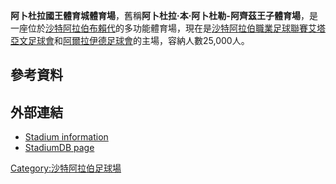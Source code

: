 {{not|阿卜杜拉国王体育城}}
{{Infobox venue
| stadium_name      = 阿卜杜拉國王體育城體育場
| nickname          = 
| image             = [[Image:King_Abdullah_Sport_City_Stadium_A.jpg|200px]]|
| fullname          = 阿卜杜拉國王體育城體育場
| location          = [[沙特阿拉伯|沙特阿拉伯]][[布賴代|布賴代]]
| coordinates       = {{coord|26.378889|N|43.947778|E|display=it}}
| broke_ground      = 
| built             = 
| opened            = 1983
| renovated         = 
| expanded          = 
| closed            = 
| demolished        = 
| owner             = General Presidency of Youth Welfare
| operator          = 
| surface           = [[草|自然草]]
| construction_cost = 
| architect         = 
| structural engineer = 
| services engineer = 
| general_contractor= 
| project_manager   = 
| main_contractors  = 
| former_names      = 
| tenants           = [[艾塔亞文足球會|艾塔亞文]]、[[阿爾拉伊德足球會|阿爾拉伊德]]
| seating_capacity  = 25,000<ref>http://www.worldofstadiums.com/asia/saudi-arabia/king-abdullah-sports-city-stadium-buraidah/</ref>
| dimensions        = 
}}
'''阿卜杜拉國王體育城體育場'''，舊稱'''阿卜杜拉·本·阿卜杜勒-阿齊茲王子體育場'''，是一座位於[[沙特阿拉伯|沙特阿拉伯]][[布賴代|布賴代]]的多功能體育場，現在是[[沙特阿拉伯職業足球聯賽|沙特阿拉伯職業足球聯賽]][[艾塔亞文足球會|艾塔亞文足球會]]和[[阿爾拉伊德足球會|阿爾拉伊德足球會]]的主場，容納人數25,000人。

==參考資料==
{{Reflist}}

==外部連結==
*[http://www.worldstadiums.com/middle_east/countries/saudi_arabia.shtml Stadium information] {{Wayback|url=http://www.worldstadiums.com/middle_east/countries/saudi_arabia.shtml |date=20090216215730 }}
*[http://stadiumdb.com/stadiums/ksa/king_abdullah_sports_city_stadium StadiumDB page] {{Wayback|url=http://stadiumdb.com/stadiums/ksa/king_abdullah_sports_city_stadium |date=20180811135439 }}
{{Commons category|King Abdullah Sport City Stadium}}
[[Category:沙特阿拉伯足球場|Category:沙特阿拉伯足球場]]
{{Gymnasium-stub}}